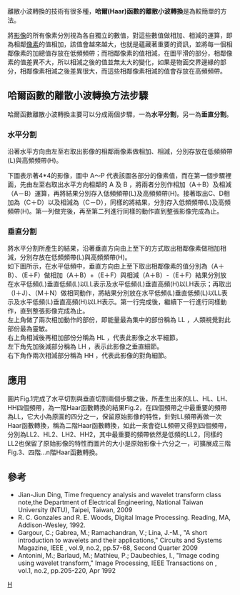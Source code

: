 離散小波轉換的技術有很多種，'''哈爾(Haar)函數的離散小波轉換'''是為較簡單的方法。

將[[影像|影像]]的所有像素分別視為各自獨立的數值，對這些數值做相加、相減的運算，即為相鄰[[像素|像素]]的值相加，該值會越來越大，也就是蘊藏著重要的資訊，並將每一個相鄰像素的加總值存放在低頻頻帶；而相鄰像素的值相減，在圖平滑的部分，相鄰像素的值差異不大，所以相減之後的值並無太大的變化，如果是物面交界邊緣的部分，相鄰像素相減之後差異很大，而這些相鄰像素相減的值會存放在高頻頻帶。

== 哈爾函數的離散小波轉換方法步驟 ==
哈爾函數離散小波轉換主要可以分成兩個步驟，一為'''水平分割'''，另一為'''垂直分割'''。

=== 水平分割 ===
沿著水平方向由左至右取出影像的相鄰兩像素做相加、相減，分別存放在低頻頻帶(L)與高頻頻帶(H)。

下圖表示著4*4的影像，圖中 A～P 代表該圖各部分的像素值，而在第一個步驟裡面，先由左至右取出水平方向相鄰的 A 及 B ，將兩者分別作相加（A＋B）及相減（A－B）運算，再將結果分別存入低頻頻帶(L)及高頻頻帶(H)。接著取出C、D相加為（C＋D）以及相減為（C－D），同樣的將結果，分別存入低頻頻帶(L)及高頻頻帶(H)。第一列做完後，再至第二列進行同樣的動作直到整張影像完成為止。

=== 垂直分割 ===
將水平分割所產生的結果，沿著垂直方向由上至下的方式取出相鄰像素做相加相減，分別存放在低頻頻帶(L)與高頻頻帶(H)。<br />

如下圖所示，在水平低頻中，垂直方向由上至下取出相鄰像素的值分別為（A＋B）、（E＋F）做相加（A＋B）+（E＋F）與相減（A＋B）-（E＋F）結果分別放在水平低頻(L)垂直低頻(L)以LL表示及水平低頻(L)垂直高頻(H)以LH表示；再取出（I＋J）、（M＋N）做相同動作，將結果分別放在水平低頻(L)垂直低頻(L)以LL表示及水平低頻(L)垂直高頻(H)以LH表示。第一行完成後，繼續下一行進行同樣動作，直到整張影像完成為止。<br />

左上角做了兩次相加動作的部份，即能量最為集中的部份稱為 LL ，人類視覺對此部份最為靈敏。<br />
右上角相減後再相加部份分稱為 HL ，代表此影像之水平細節。<br />
左下角先加後減部分稱為 LH ，表示此影像之垂直細節。<br />
右下角作兩次相減部分稱為 HH ，代表此影像的對角細節。<br />

== 應用 ==
圖片Fig.1完成了水平切割與垂直切割兩個步驟之後，所產生出來的LL、HL、LH、HH四個頻帶，為一階Haar函數轉換的結果Fig.2，在四個頻帶之中最重要的頻帶為LL，它大小為原圖的四分之一，保留原始影像的特性，針對LL頻帶再做一次Haar函數轉換，稱為二階Haar函數轉換，如此一來會從LL頻帶又得到四個頻帶，分別為LL2、HL2、LH2、HH2，其中最重要的頻帶依然是低頻的LL2，同樣的LL2也保留了原始影像的特性而圖片的大小是原始影像十六分之一，可擴展成三階Fig.3、四階…n階Haar函數轉換。<br />

== 參考 ==
*Jian-Jiun Ding, Time frequency analysis and wavelet transform class note,the Department of Electrical Engineering, National Taiwan University (NTU), Taipei, Taiwan, 2009
*R. C. Gonzales and R. E. Woods, Digital Image Processing. Reading, MA, Addison-Wesley, 1992.
*Gargour, C.; Gabrea, M.; Ramachandran, V.; Lina, J.-M., "A short introduction to wavelets and their applications," Circuits and Systems Magazine, IEEE , vol.9, no.2, pp.57-68, Second Quarter 2009
*Antonini, M.; Barlaud, M.; Mathieu, P.; Daubechies, I., "Image coding using wavelet transform," Image Processing, IEEE Transactions on , vol.1, no.2, pp.205-220, Apr 1992
[[Category:信號處理|H]]